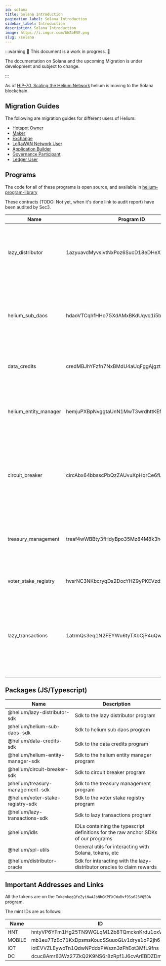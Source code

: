 ```yaml
---
id: solana
title: Solana Introduction
pagination_label: Solana Introduction
sidebar_label: Introduction
description: Solana Introduction
image: https://i.imgur.com/bWAbESE.png
slug: /solana
---
```



:::warning 🚧 This document is a work in progress. 🚧

The documentation on Solana and the upcoming Migration is under development and subject to change.

:::

As of
[HIP-70, Scaling the Helium Network](https://github.com/helium/HIP/blob/main/0070-scaling-helium.md)
helium is moving to the Solana blockchain.

## Migration Guides

The following are migration guides for different users of Helium:

- [Hotspot Owner](./solana/migration/hotspot-owner)
- [Maker](./solana/migration/maker)
- [Exchange](./solana/migration/exchange)
- [LoRaWAN Network User](./solana/migration/network-user)
- [Application Builder](./solana/migration/application-builder)
- [Governance Participant](./solana/migration/governance)
- [Ledger User](./solana/migration/ledger)

## Programs

The code for all of these programs is open source, and available in
[helium-program-library](https://github.com/helium/helium-program-library)

These contracts (TODO: Not yet, when it's done link to audit report) have been audited by Sec3.

| Name                  | Program ID                                  | Description                                                                                                                                                                             |
| --------------------- | ------------------------------------------- | --------------------------------------------------------------------------------------------------------------------------------------------------------------------------------------- |
| lazy_distributor      | 1azyuavdMyvsivtNxPoz6SucD18eDHeXzFCUPq5XU7w | Allows off-chain oracles to distribute PoC rewards to rewardable assets (like hotspots) that are represented as NFTs.                                                                   |
| helium_sub_daos       | hdaoVTCqhfHHo75XdAMxBKdUqvq1i5bF23sisBqVgGR | Manages the DAO/SubDAO structure proposed in HIP-51, including the minting of tokens to subdaos, HST holders, and the `lazy_distributor` for PoC earnings.                              |
| data_credits          | credMBJhYFzfn7NxBMdU4aUqFggAjgztaCcv2Fo6fPT | Manages the purchase, delegation, and burning of data credits.                                                                                                                          |
| helium_entity_manager | hemjuPXBpNvggtaUnN1MwT3wrdhttKEfosTcc2P9Pg8 | Handles the issuance of NFTs representing entities that are rewardable on the Helium network, like hotspots and mappers.                                                                |
| circuit_breaker       | circAbx64bbsscPbQzZAUvuXpHqrCe6fLMzc2uKXz9g | Generic program wrapping sensitive mint authorities and token accounts in the Helium system to prevent large movements in the case of an exploit or bug.                                |
| treasury_management   | treaf4wWBBty3fHdyBpo35Mz84M8k3heKXmjmi9vFt5 | Mangages the treasury of each SubDAO as proposed in HIP-51, allowing DNT tokens to be swapped for HNT according to a formula.                                                           |
| voter_stake_registry  | hvsrNC3NKbcryqDs2DocYHZ9yPKEVzdSjQG6RVtK1s8 | Handles voting power via veHNT in Helium Governance.                                                                                                                                    |
| lazy_transactions     | 1atrmQs3eq1N2FEYWu6tyTXbCjP4uQwExpjtnhXtS8h | Used in the initial migration to Solana, this program allows compressing many transactions into a merkle root to be executed lazily. This guarentees all txs are executed exactly once. |

## Packages (JS/Typescript)

| Name                              | Description                                                                        |
| --------------------------------- | ---------------------------------------------------------------------------------- |
| @helium/lazy-distributor-sdk      | Sdk to the lazy distributor program                                                |
| @helium/helium-sub-daos-sdk       | Sdk to helium sub daos program                                                     |
| @helium/data-credits-sdk          | Sdk to the data credits program                                                    |
| @helium/helium-entity-manager-sdk | Sdk to the helium entity manager program                                           |
| @helium/circuit-breaker-sdk       | Sdk to circuit breaker program                                                     |
| @helium/treasury-management-sdk   | Sdk to the treasury management program                                             |
| @helium/voter-stake-registry-sdk  | Sdk to the voter stake registry program                                            |
| @helium/lazy-transactions-sdk     | Sdk to lazy transactions program                                                   |
| @helium/idls                      | IDLs containing the typescript definitions for the raw anchor SDKs of our programs |
| @helium/spl-utils                 | General utils for interacting with Solana, tokens, etc                             |
| @helium/distributor-oracle        | Sdk for interacting with the lazy-distributor oracles to claim rewards             |

## Important Addresses and Links

All the tokens are on the `TokenkegQfeZyiNwAJbNbGKPFXCWuBvf9Ss623VQ5DA` program.

The mint IDs are as follows:

| Name   | ID                                          |
| ------ | ------------------------------------------- |
| HNT    | hntyVP6YFm1Hg25TN9WGLqM12b8TQmcknKrdu1oxWux |
| MOBILE | mb1eu7TzEc71KxDpsmsKoucSSuuoGLv1drys1oP2jh6 |
| IOT    | iotEVVZLEywoTn1QdwNPddxPWszn3zFhEot3MfL9fns |
| DC     | dcuc8Amr83Wz27ZkQ2K9NS6r8zRpf1J6cvArEBDZDmm |
